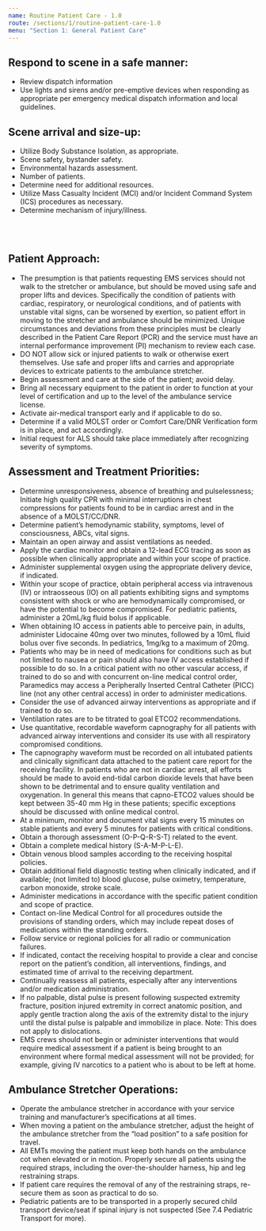 ```yaml
---
name: Routine Patient Care - 1.0
route: /sections/1/routine-patient-care-1.0
menu: "Section 1: General Patient Care"
---
```



<h2 id="response" css="margin: 0 0 0.75rem 0;">
  Respond to scene in a safe manner:
</h2>

<ul>
  <li>Review dispatch information</li>
  <li>Use lights and sirens and/or pre-emptive devices when responding as appropriate per emergency medical dispatch information and local guidelines.</li>
</ul>

<h2 id="scene-arrival" css={HeaderCSS}>
  Scene arrival and size-up:
</h2>

<ul>
  <li>Utilize Body Substance Isolation, as appropriate.</li>
  <li>Scene safety, bystander safety.</li>
  <li>Environmental hazards assessment.</li>
  <li>Number of patients.</li>
  <li>Determine need for additional resources.</li>
  <li>Utilize Mass Casualty Incident (MCI) and/or Incident Command System (ICS) procedures as necessary.</li>
  <li>Determine mechanism of injury/illness.</li>
</ul>

<br></br>

<h2 id="patient-approach">
  Patient Approach:
</h2>

<ul>
  <li>
    The presumption is that patients requesting EMS services should not walk to the stretcher or
    ambulance, but should be moved using safe and proper lifts and devices. Specifically the
    condition of patients with cardiac, respiratory, or neurological conditions, and of patients with
    unstable vital signs, can be worsened by exertion, so patient effort in moving to the stretcher and
    ambulance should be minimized. Unique circumstances and deviations from these principles
    must be clearly described in the Patient Care Report (PCR) and the service must have an internal
    performance improvement (PI) mechanism to review each case.
  </li>
  <li>
    DO NOT allow sick or injured patients to walk or otherwise exert themselves. Use safe and proper
    lifts and carries and appropriate devices to extricate patients to the ambulance stretcher.
  </li>
  <li>
    Begin assessment and care at the side of the patient; avoid delay.
  </li>
  <li>
    Bring all necessary equipment to the patient in order to function at your level of certification and
    up to the level of the ambulance service license.
  </li>
  <li>
    Activate air-medical transport early and if applicable to do so.
  </li>
  <li>
    Determine if a valid MOLST order or Comfort Care/DNR Verification form is in place, and act
    accordingly.
  </li>
  <li>
    Initial request for ALS should take place immediately after recognizing severity of symptoms.
  </li>
</ul>

<h2 id="assessment-and-treatment-priorities">
  Assessment and Treatment Priorities:
</h2>

<ul>
  <li>
    Determine unresponsiveness, absence of breathing and pulselessness; Initiate high quality CPR
    with minimal interruptions in chest compressions for patients found to be in cardiac arrest and in
    the absence of a MOLST/CC/DNR.
  </li>
  <li>
    Determine patient’s hemodynamic stability, symptoms, level of consciousness, ABCs, vital signs.
  </li>
  <li>
    Maintain an open airway and assist ventilations as needed.
  </li>
  <li>
    Apply the cardiac monitor and obtain a 12-lead ECG tracing as soon as possible when clinically
    appropriate and within your scope of practice.
  </li>
  <li>
    Administer supplemental oxygen using the appropriate delivery device, if indicated.
  </li>
  <li>
    Within your scope of practice, obtain peripheral access via intravenous (IV) or intraosseous (IO)
    on all patients exhibiting signs and symptoms consistent with shock or who are hemodynamically
    compromised, or have the potential to become compromised. For pediatric patients, administer a
    20mL/kg fluid bolus if applicable.
  </li>
  <li>
    When obtaining IO access in patients able to perceive pain, in adults, administer Lidocaine 40mg
    over two minutes, followed by a 10mL fluid bolus over five seconds. In pediatrics, 1mg/kg to a
    maximum of 20mg.
  </li>
  <li>
    Patients who may be in need of medications for conditions such as but not limited to nausea or
    pain should also have IV access established if possible to do so.
    In a critical patient with no other vascular access, if trained to do so and with concurrent on-line
  medical control order, Paramedics may access a Peripherally Inserted Central Catheter (PICC)
    line (not any other central access) in order to administer medications.
  </li>
  <li>
    Consider the use of advanced airway interventions as appropriate and if trained to do so.
  </li>
  <li>
    Ventilation rates are to be titrated to goal ETCO2 recommendations.
  </li>
  <li>
    Use quantitative, recordable waveform capnography for all patients with advanced airway
    interventions and consider its use with all respiratory compromised conditions.
  </li>
  <li>
    The capnography waveform must be recorded on all intubated patients and clinically significant
    data attached to the patient care report for the receiving facility. In patients who are not in cardiac
    arrest, all efforts should be made to avoid end-tidal carbon dioxide levels that have been shown to
    be detrimental and to ensure quality ventilation and oxygenation. In general this means that
    capno-ETCO2 values should be kept between 35-40 mm Hg in these patients; specific exceptions
    should be discussed with online medical control.
  </li>
  <li>
    At a minimum, monitor and document vital signs every 15 minutes on stable patients and every 5
    minutes for patients with critical conditions.
  </li>
  <li>
    Obtain a thorough assessment (O-P-Q-R-S-T) related to the event.
  </li>
  <li>
    Obtain a complete medical history (S-A-M-P-L-E).
  </li>
  <li>
    Obtain venous blood samples according to the receiving hospital policies.
  </li>
  <li>
    Obtain additional field diagnostic testing when clinically indicated, and if available; (not limited to)
    blood glucose, pulse oximetry, temperature, carbon monoxide, stroke scale.
  </li>
  <li>
    Administer medications in accordance with the specific patient condition and scope of practice.
  </li>
  <li>
    Contact on-line Medical Control for all procedures outside the provisions of standing orders, which
    may include repeat doses of medications within the standing orders.
  </li>
  <li>
    Follow service or regional policies for all radio or communication failures.
  </li>
  <li>
    If indicated, contact the receiving hospital to provide a clear and concise report on the patient’s
    condition, all interventions, findings, and estimated time of arrival to the receiving department.
  </li>
  <li>
    Continually reassess all patients, especially after any interventions and/or medication
    administration.
  </li>
  <li>
    If no palpable, distal pulse is present following suspected extremity fracture, position injured
    extremity in correct anatomic position, and apply gentle traction along the axis of the extremity
    distal to the injury until the distal pulse is palpable and immobilize in place. Note: This does not
    apply to dislocations.
  </li>
  <li>
    EMS crews should not begin or administer interventions that would require medical assessment if
    a patient is being brought to an environment where formal medical assessment will not be
    provided; for example, giving IV narcotics to a patient who is about to be left at home.
  </li>
</ul>

<h2 id="stretcher-operations">
  Ambulance Stretcher Operations:
</h2>

<ul>
  <li>
    Operate the ambulance stretcher in accordance with your service training and manufacturer’s
    specifications at all times.
  </li>
  <li>
    When moving a patient on the ambulance stretcher, adjust the height of the ambulance stretcher
    from the “load position” to a safe position for travel.
  </li>
  <li>
    All EMTs moving the patient must keep both hands on the ambulance cot when elevated or in
    motion. Properly secure all patients using the required straps, including the over-the-shoulder
    harness, hip and leg restraining straps.
  </li>
  <li>
    If patient care requires the removal of any of the restraining straps, re-secure them as soon as
    practical to do so.
  </li>
  <li>
    Pediatric patients are to be transported in a properly secured child transport device/seat if spinal
    injury is not suspected <Link to="/pediatric-transport-7.4">(See 7.4 Pediatric Transport for more)</Link>.
  </li>
</ul>
